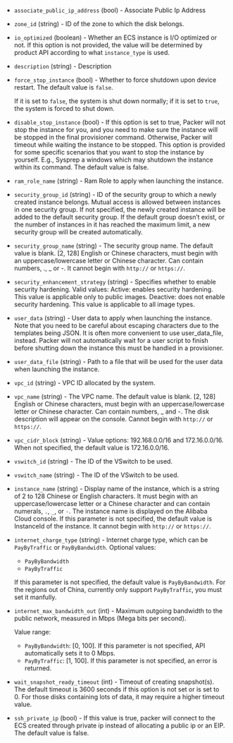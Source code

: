 <!-- Code generated from the comments of the RunConfig struct in builder/ecs/run_config.go; DO NOT EDIT MANUALLY -->

- `associate_public_ip_address` (bool) - Associate Public Ip Address

- `zone_id` (string) - ID of the zone to which the disk belongs.

- `io_optimized` (boolean) - Whether an ECS instance is I/O optimized or not. If this option is not
  provided, the value will be determined by product API according to what
  `instance_type` is used.

- `description` (string) - Description

- `force_stop_instance` (bool) - Whether to force shutdown upon device
  restart. The default value is `false`.
  
  If it is set to `false`, the system is shut down normally; if it is set to
  `true`, the system is forced to shut down.

- `disable_stop_instance` (bool) - If this option is set to true, Packer
  will not stop the instance for you, and you need to make sure the instance
  will be stopped in the final provisioner command. Otherwise, Packer will
  timeout while waiting the instance to be stopped. This option is provided
  for some specific scenarios that you want to stop the instance by yourself.
  E.g., Sysprep a windows which may shutdown the instance within its command.
  The default value is false.

- `ram_role_name` (string) - Ram Role to apply when launching the instance.

- `security_group_id` (string) - ID of the security group to which a newly
  created instance belongs. Mutual access is allowed between instances in one
  security group. If not specified, the newly created instance will be added
  to the default security group. If the default group doesn’t exist, or the
  number of instances in it has reached the maximum limit, a new security
  group will be created automatically.

- `security_group_name` (string) - The security group name. The default value
  is blank. [2, 128] English or Chinese characters, must begin with an
  uppercase/lowercase letter or Chinese character. Can contain numbers, .,
  _ or -. It cannot begin with `http://` or `https://`.

- `security_enhancement_strategy` (string) - Specifies whether to enable security hardening. Valid values:
  Active: enables security hardening. This value is applicable only to public images.
  Deactive: does not enable security hardening. This value is applicable to all image types.

- `user_data` (string) - User data to apply when launching the instance. Note
  that you need to be careful about escaping characters due to the templates
  being JSON. It is often more convenient to use user_data_file, instead.
  Packer will not automatically wait for a user script to finish before
  shutting down the instance this must be handled in a provisioner.

- `user_data_file` (string) - Path to a file that will be used for the user
  data when launching the instance.

- `vpc_id` (string) - VPC ID allocated by the system.

- `vpc_name` (string) - The VPC name. The default value is blank. [2, 128]
  English or Chinese characters, must begin with an uppercase/lowercase
  letter or Chinese character. Can contain numbers, _ and -. The disk
  description will appear on the console. Cannot begin with `http://` or
  `https://`.

- `vpc_cidr_block` (string) - Value options: 192.168.0.0/16 and
  172.16.0.0/16. When not specified, the default value is 172.16.0.0/16.

- `vswitch_id` (string) - The ID of the VSwitch to be used.

- `vswitch_name` (string) - The ID of the VSwitch to be used.

- `instance_name` (string) - Display name of the instance, which is a string of 2 to 128 Chinese or
  English characters. It must begin with an uppercase/lowercase letter or
  a Chinese character and can contain numerals, `.`, `_`, or `-`. The
  instance name is displayed on the Alibaba Cloud console. If this
  parameter is not specified, the default value is InstanceId of the
  instance. It cannot begin with `http://` or `https://`.

- `internet_charge_type` (string) - Internet charge type, which can be
  `PayByTraffic` or `PayByBandwidth`. Optional values:
  -   `PayByBandwidth`
  -   `PayByTraffic`
  
  If this parameter is not specified, the default value is `PayByBandwidth`.
  For the regions out of China, currently only support `PayByTraffic`, you
  must set it manfully.

- `internet_max_bandwidth_out` (int) - Maximum outgoing bandwidth to the
  public network, measured in Mbps (Mega bits per second).
  
  Value range:
  -   `PayByBandwidth`: \[0, 100\]. If this parameter is not specified, API
      automatically sets it to 0 Mbps.
  -   `PayByTraffic`: \[1, 100\]. If this parameter is not specified, an
      error is returned.

- `wait_snapshot_ready_timeout` (int) - Timeout of creating snapshot(s).
  The default timeout is 3600 seconds if this option is not set or is set
  to 0. For those disks containing lots of data, it may require a higher
  timeout value.

- `ssh_private_ip` (bool) - If this value is true, packer will connect to
  the ECS created through private ip instead of allocating a public ip or an
  EIP. The default value is false.

<!-- End of code generated from the comments of the RunConfig struct in builder/ecs/run_config.go; -->
